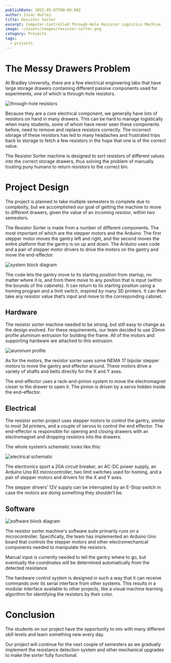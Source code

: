 ```yaml
---
publishDate: 2025-05-07T00:00:00Z
author: Issac Hutley
title: Resistor Sorter
excerpt: Computer-Controlled Through-Hole Resistor Logistics Machine
image: ~/assets/images/resistor-sorter.png
category: Projects
tags:
  - projects
---
```


# The Messy Drawers Problem
At Bradley University, there are a few electrical engineering labs that have 
large storage drawers containing different passive components used for experiments, 
one of which is through-hole resistors. 

![through-hole resistors](~/assets/images/resistor-sorter/resistors.png)

Because they are a core electrical component, we generally have lots of resistors 
on hand in many drawers. This can be hard to manage logistically when many 
students, some of whom have never seen these components before, need to remove 
and replace resistors correctly. The incorrect storage of these resistors has 
led to many headaches and frustrated trips back to storage to fetch a few 
resistors in the hope that one is of the correct value.

The Resistor Sorter machine is designed to sort resistors of different values 
into the correct storage drawers, thus solving the problem of manually trusting
puny humans to return resistors to the correct bin. 

# Project Design

The project is planned to take multiple semesters to complete due to complexity, 
but we accomplished our goal of getting the machine to move to different drawers, 
given the value of an incoming resistor, within two semesters. 

The Resistor Sorter is made from a number of different components. 
The most important of which are the stepper motors and the Arduino. The first 
stepper motor moves the gantry left and right, and the second moves the entire 
platform that the gantry is on up and down. The Arduino uses code and a pair of 
stepper motor drivers to drive the motors on the gantry and move the end-effector.

![system block diagram](~/assets/images/resistor-sorter/block-diagram.png)

The code lets the gantry move to its starting position from startup, no matter
where it is, and from there move to any position that is input (within the
bounds of the cabinets). It can return to its starting position using a homing
program and a limit switch, inspired by many 3D printers. It can then take any
resistor value that’s input and move to the corresponding cabinet.

## Hardware

The resistor sorter machine needed to be strong, but still easy to change as
the design evolved. For these requirements, our team decided to use 20mm profile
aluminum extrusion for building the frame. All of the motors and supporting
hardware are attached to this extrusion. 

![aluminum profile](~/assets/images/resistor-sorter/aluminum-profile.png)

As for the motors, the resistor sorter uses some NEMA 17 bipolar stepper motors
to move the gantry and effector around. These motors drive a variety of shafts
and belts directly for the X and Y axes. 

The end-effector uses a rack-and-pinion system to move the electromagnet closer
to the drawer to open it. The pinion is driven by a servo hidden inside the
end-effector.

## Electrical

The resistor sorter project uses stepper motors to control the gantry, similar
to most 3d printers, and a couple of servos to control the end effector. The
end-effector is responsible for opening and closing drawers with an
electromagnet and dropping resistors into the drawers. 

The whole system’s schematic looks  like this:

![electrical schematic](~/assets/images/resistor-sorter/resistor-sorter-wiring-diagram.png)

The electronics sport a 20A circuit breaker, an AC-DC power supply, an Arduino
Uno R3 microcontroller, two limit switches used for homing, and a pair of
stepper motors and drivers for the X and Y axes. 

The stepper drivers’ 12V supply can be interrupted by an E-Stop switch in case
the motors are doing something they shouldn’t be.

## Software

![software block diagram](~/assets/images/resistor-sorter/software-flow.png)

The resistor sorter machine's software suite primarily runs on a
microcontroller. Specifically, the team has implemented an Arduino Uno board
that controls the stepper motors and other electromechanical components needed
to manipulate the resistors. 

Manual input is currently needed to tell the gantry where to go, but eventually
the coordinates will be determined automatically from the detected resistance. 

The hardware control system is designed in such a way that it can receive
commands over its serial interface from other systems. This results in a modular
interface available to other projects, like a visual machine learning algorithm
for identifying the resistors by their color. 

# Conclusion

The students on our project have the opportunity to mix with many different
skill levels and learn something new every day. 

Our project will continue for the next couple of semesters as we gradually
implement the resistance detection system and other mechanical upgrades to
make the sorter fully functional. 
